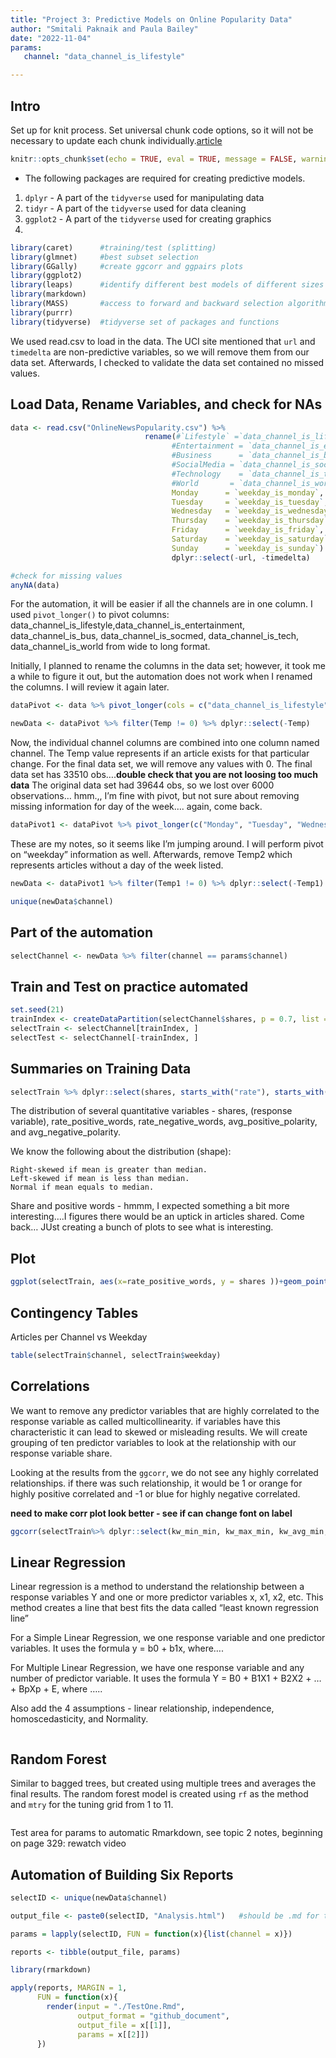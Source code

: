 ```yaml
---
title: "Project 3: Predictive Models on Online Popularity Data"
author: "Smitali Paknaik and Paula Bailey"
date: "2022-11-04"
params:
   channel: "data_channel_is_lifestyle"

---
```


## Intro

Set up for knit process.  Set universal chunk code options, so it will not be necessary to update each chunk individually.[article](https://bookdown.org/yihui/rmarkdown-cookbook/chunk-options.html)
```r
knitr::opts_chunk$set(echo = TRUE, eval = TRUE, message = FALSE, warning = FALSE, fig.align='center')

```


  * The following packages are required for creating predictive models.

1. `dplyr` - A part of the `tidyverse` used for manipulating data
2. `tidyr` - A part of the `tidyverse` used for data cleaning
3. `ggplot2` - A part of the `tidyverse` used for creating graphics
4. 


```r

library(caret)      #training/test (splitting)
library(glmnet)     #best subset selection
library(GGally)     #create ggcorr and ggpairs plots
library(ggplot2)
library(leaps)      #identify different best models of different sizes
library(markdown)
library(MASS)       #access to forward and backward selection algorithms
library(purrr)
library(tidyverse)  #tidyverse set of packages and functions

```

We used read.csv to load in the data.  The UCI site mentioned that `url` and `timedelta` are non-predictive variables, so we will remove them from our data set.  Afterwards, I checked to validate the data set contained no missed values.  



## Load Data, Rename Variables, and check for NAs
```r
data <- read.csv("OnlineNewsPopularity.csv") %>% 
                              rename(#`Lifestyle` =`data_channel_is_lifestyle`,
                                    #Entertainment = `data_channel_is_entertainment`,
                                    #Business      = `data_channel_is_bus`,
                                    #SocialMedia = `data_channel_is_socmed`,
                                    #Technology    = `data_channel_is_tech`,
                                    #World       = `data_channel_is_world`,
                                    Monday      = `weekday_is_monday`,
                                    Tuesday     = `weekday_is_tuesday`,
                                    Wednesday   = `weekday_is_wednesday`,
                                    Thursday    = `weekday_is_thursday`,
                                    Friday      = `weekday_is_friday`,
                                    Saturday    = `weekday_is_saturday`,
                                    Sunday      = `weekday_is_sunday`) %>% 
                                    dplyr::select(-url, -timedelta)

#check for missing values
anyNA(data)  
```

For the automation, it will be easier if all the channels are in one column.  I used `pivot_longer()` to pivot columns: data_channel_is_lifestyle,data_channel_is_entertainment, data_channel_is_bus, data_channel_is_socmed, data_channel_is_tech, data_channel_is_world from wide to long format.

Initially, I planned to rename the columns in the data set; however, it took me a while to figure it out, but the automation does not work when I renamed the columns.  I will review it again later.

```r
dataPivot <- data %>% pivot_longer(cols = c("data_channel_is_lifestyle", "data_channel_is_entertainment", "data_channel_is_bus","data_channel_is_socmed","data_channel_is_tech", "data_channel_is_world"),names_to = "channel",values_to = "Temp") 

```

```r
newData <- dataPivot %>% filter(Temp != 0) %>% dplyr::select(-Temp)
```


Now, the individual channel columns are combined into one column named channel.  The Temp value represents if an article exists for that particular change.  For the final data set, we will remove any values with 0.  The final data set has 33510 obs....**double check that you are not loosing too much data**  The original data set had 39644 obs, so we lost over 6000 observations... hmm.,, I'm fine with pivot, but not sure about removing missing information for day of the week.... again, come back.


```r
dataPivot1 <- dataPivot %>% pivot_longer(c("Monday", "Tuesday", "Wednesday", "Thursday", "Friday", "Saturday", "Sunday"), names_to = "weekday",values_to = "Temp1") 
```


These are my notes, so it seems like I'm jumping around.  I will perform pivot on "weekday" information as well. Afterwards, remove Temp2 which represents articles without a day of the week listed.  

```r
newData <- dataPivot1 %>% filter(Temp1 != 0) %>% dplyr::select(-Temp1)
```


```r
unique(newData$channel)
```


## Part of the automation
```r
selectChannel <- newData %>% filter(channel == params$channel)
```


## Train and Test on practice automated
```r

set.seed(21)
trainIndex <- createDataPartition(selectChannel$shares, p = 0.7, list = FALSE)
selectTrain <- selectChannel[trainIndex, ]
selectTest <- selectChannel[-trainIndex, ]

```


## Summaries on Training Data
```r
selectTrain %>% dplyr::select(shares, starts_with("rate"), starts_with("avg") ) %>%summary()
```
The distribution of several quantitative variables - shares, (response variable), rate_positive_words, rate_negative_words, avg_positive_polarity, and avg_negative_polarity.

We know the following about the distribution (shape):

    Right-skewed if mean is greater than median.    
    Left-skewed if mean is less than median.    
    Normal if mean equals to median.    

Share and positive words - hmmm, I expected something a bit more interesting....I figures there would be an uptick in articles shared.  Come back... JUst creating a bunch of plots to see what is interesting.

## Plot
```r
ggplot(selectTrain, aes(x=rate_positive_words, y = shares ))+geom_point()
```


## Contingency Tables

Articles per Channel vs Weekday
```r
table(selectTrain$channel, selectTrain$weekday)
```


## Correlations

We want to remove any predictor variables that are highly correlated to the response variable as called multicollinearity.  if variables have this characteristic it can lead to skewed or misleading results. We will create grouping of ten predictor variables to look at the relationship with our response variable share.

Looking at the results from the `ggcorr`, we do not see any highly correlated relationships.  if there was such relationship, it would be 1 or orange for highly positive correlated and -1 or blue for highly negative correlated.

**need to make corr plot look better - see if can change font on label**

```r
ggcorr(selectTrain%>% dplyr::select(kw_min_min, kw_max_min, kw_avg_min, kw_min_max, kw_max_max,  kw_avg_max, kw_min_avg, kw_max_avg, kw_avg_avg, shares),label_round = 2, label = "TRUE")
```

## Linear Regression

Linear regression is a method to understand the relationship between a response variables Y and one or more predictor variables x, x1, x2, etc.  This method creates a line that best fits the data called "least known regression line"

For a Simple Linear Regression, we one response variable and one predictor variables. It uses the formula y = b0 + b1x, where....

For Multiple Linear Regression, we have one response variable and any number of predictor variable. It uses the formula Y = B0 + B1X1 + B2X2 + … + BpXp + E, where .....

Also add the 4 assumptions - linear relationship, independence, homoscedasticity, and Normality.


```r


```

## Random Forest

Similar to bagged trees, but created using multiple trees and averages the final results.
The random forest model is created using `rf` as the method and `mtry` for the tuning grid from 1 to 11.
```r

```


Test area for params
to automatic Rmarkdown, see topic 2 notes, beginning on page 329: rewatch video

## Automation of Building Six Reports 
```r
selectID <- unique(newData$channel)  

output_file <- paste0(selectID, "Analysis.html")   #should be .md for the project

params = lapply(selectID, FUN = function(x){list(channel = x)})

reports <- tibble(output_file, params)

library(rmarkdown)

apply(reports, MARGIN = 1,
      FUN = function(x){
        render(input = "./TestOne.Rmd",
               output_format = "github_document", 
               output_file = x[[1]], 
               params = x[[2]])
      })



```



